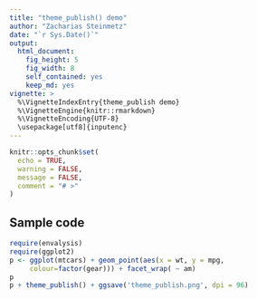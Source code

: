 ```yaml
---
title: "theme_publish() demo"
author: "Zacharias Steinmetz"
date: "`r Sys.Date()`"
output:
  html_document: 
    fig_height: 5
    fig_width: 8
    self_contained: yes
    keep_md: yes
vignette: >
  %\VignetteIndexEntry{theme_publish demo}
  %\VignetteEngine{knitr::rmarkdown}
  %\VignetteEncoding{UTF-8}
  \usepackage[utf8]{inputenc}
---
```


```r
knitr::opts_chunk$set(
  echo = TRUE,
  warning = FALSE, 
  message = FALSE,
  comment = "# >"
)
```

## Sample code

```r
require(envalysis)
require(ggplot2)
p <- ggplot(mtcars) + geom_point(aes(x = wt, y = mpg,
     colour=factor(gear))) + facet_wrap( ~ am)
p
p + theme_publish() + ggsave('theme_publish.png', dpi = 96)
```
